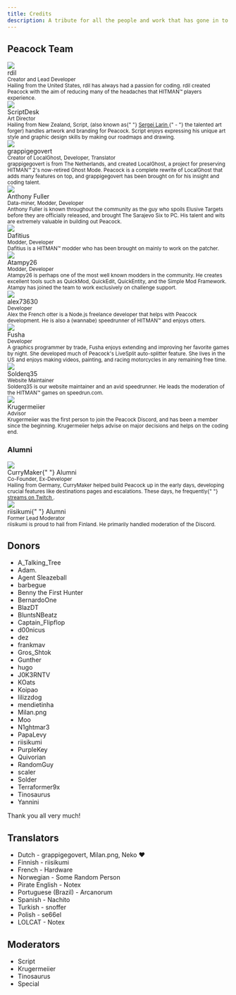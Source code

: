 ```yaml
---
title: Credits
description: A tribute for all the people and work that has gone in to making Peacock possible.
---
```


## Peacock Team

<div className="card">
    <div className="card__header">
        <div className="avatar">
            <img className="avatar__photo" src="/img/people/rdil.png" />
            <div className="avatar__intro">
                <div className="avatar__name">rdil</div>
                <small className="avatar__subtitle">
                    Creator and Lead Developer
                </small>
            </div>
        </div>
    </div>
    <div className="card__body">
        <small>
            Hailing from the United States, rdil has always had a passion for
            coding. rdil created Peacock with the aim of reducing many of the
            headaches that HITMAN&trade; players experience.
        </small>
    </div>
</div>

<div className="card">
    <div className="card__header">
        <div className="avatar">
            <img className="avatar__photo" src="/img/people/scriptdesk.png" />
            <div className="avatar__intro">
                <div className="avatar__name">ScriptDesk</div>
                <small className="avatar__subtitle">Art Director</small>
            </div>
        </div>
    </div>
    <div className="card__body">
        <small>
            Hailing from New Zealand, Script, (also known as{" "}
            <a
                href="https://hitman.fandom.com/wiki/Sergei_Larin"
                target="_blank"
                rel="noopener noreferrer"
            >
                Sergei Larin
            </a>
            {" - "}
            the talented art forger) handles artwork and branding for Peacock.
            Script enjoys expressing his unique art style and graphic design
            skills by making our roadmaps and drawing.
        </small>
    </div>
</div>

<div className="card">
    <div className="card__header">
        <div className="avatar">
            <img
                className="avatar__photo"
                src="/img/people/grappigegovert.png"
            />
            <div className="avatar__intro">
                <div className="avatar__name">grappigegovert</div>
                <small className="avatar__subtitle">
                    Creator of LocalGhost, Developer, Translator
                </small>
            </div>
        </div>
    </div>
    <div className="card__body">
        <small>
            grappigegovert is from The Netherlands, and created LocalGhost, a
            project for preserving HITMAN&trade; 2's now-retired Ghost Mode.
            Peacock is a complete rewrite of LocalGhost that adds many features
            on top, and grappigegovert has been brought on for his insight and
            coding talent.
        </small>
    </div>
</div>

<div className="card">
    <div className="card__header">
        <div className="avatar">
            <img
                className="avatar__photo"
                src="/img/people/anthonyfuller.png"
            />
            <div className="avatar__intro">
                <div className="avatar__name">Anthony Fuller</div>
                <small className="avatar__subtitle">
                    Data-miner, Modder, Developer
                </small>
            </div>
        </div>
    </div>
    <div className="card__body">
        <small>
            Anthony Fuller is known throughout the community as the guy who spoils Elusive
            Targets before they are officially released, and brought The Sarajevo Six to PC.
            His talent and wits are extremely valuable in building out Peacock.
        </small>
    </div>
</div>

<div className="card">
    <div className="card__header">
        <div className="avatar">
            <img
                className="avatar__photo"
                src="/img/people/dafitius.png"
            />
            <div className="avatar__intro">
                <div className="avatar__name">Dafitius</div>
                <small className="avatar__subtitle">
                    Modder, Developer
                </small>
            </div>
        </div>
    </div>
    <div className="card__body">
        <small>
            Dafitius is a HITMAN&trade; modder who has been brought on mainly to work on the patcher.
        </small>
    </div>
</div>

<div className="card">
    <div className="card__header">
        <div className="avatar">
            <img
                className="avatar__photo"
                src="/img/people/atampy26.png"
            />
            <div className="avatar__intro">
                <div className="avatar__name">Atampy26</div>
                <small className="avatar__subtitle">
                    Modder, Developer
                </small>
            </div>
        </div>
    </div>
    <div className="card__body">
        <small>
            Atampy26 is perhaps one of the most well known modders in the community. He creates
            excellent tools such as QuickMod, QuickEdit, QuickEntity, and the Simple Mod Framework.
            Atampy has joined the team to work exclusively on challenge support.
        </small>
    </div>
</div>

<div className="card">
    <div className="card__header">
        <div className="avatar">
            <img
                className="avatar__photo"
                src="/img/people/alex73630.png"
            />
            <div className="avatar__intro">
                <div className="avatar__name">alex73630</div>
                <small className="avatar__subtitle">
                    Developer
                </small>
            </div>
        </div>
    </div>
    <div className="card__body">
        <small>
            Alex the French otter is a Node.js freelance developer that helps with Peacock development.
            He is also a (wannabe) speedrunner of HITMAN&trade; and enjoys otters.
        </small>
    </div>
</div>

<div className="card">
    <div className="card__header">
        <div className="avatar">
            <img
                className="avatar__photo"
                src="/img/people/fusha.png"
            />
            <div className="avatar__intro">
                <div className="avatar__name">Fusha</div>
                <small className="avatar__subtitle">
                    Developer
                </small>
            </div>
        </div>
    </div>
    <div className="card__body">
        <small>
            A graphics programmer by trade, Fusha enjoys extending and improving
            her favorite games by night. She developed much of Peacock's
            LiveSplit auto-splitter feature. She lives in the US and enjoys
            making videos, painting, and racing motorcycles in any remaining
            free time.
        </small>
    </div>
</div>

<div className="card">
    <div className="card__header">
        <div className="avatar">
            <img
                className="avatar__photo"
                src="/img/people/solder.png"
            />
            <div className="avatar__intro">
                <div className="avatar__name">Solderq35</div>
                <small className="avatar__subtitle">
                    Website Maintainer
                </small>
            </div>
        </div>
    </div>
    <div className="card__body">
        <small>
            Solderq35 is our website maintainer and an avid speedrunner.
            He leads the moderation of the HITMAN&trade; games on speedrun.com.
        </small>
    </div>
</div>

<div className="card">
    <div className="card__header">
        <div className="avatar">
            <img className="avatar__photo" src="/img/people/krugermeiier.jpg" />
            <div className="avatar__intro">
                <div className="avatar__name">
                    Krugermeiier
                </div>
                <small className="avatar__subtitle">Advisor</small>
            </div>
        </div>
    </div>
    <div className="card__body">
        <small>
            Krugermeiier was the first person to join the Peacock Discord, and
            has been a member since the beginning. Krugermeiier helps advise
            on major decisions and helps on the coding end.
        </small>
    </div>
</div>

### Alumni

<div className="card">
    <div className="card__header">
        <div className="avatar">
            <img className="avatar__photo" src="/img/people/currymaker.png" />
            <div className="avatar__intro">
                <div className="avatar__name">
                    CurryMaker{" "}
                    <span className="badge badge--secondary">Alumni</span>
                </div>
                <small className="avatar__subtitle">
                    Co-Founder, Ex-Developer
                </small>
            </div>
        </div>
    </div>
    <div className="card__body">
        <small>
            Hailing from Germany, CurryMaker helped build Peacock up in the
            early days, developing crucial features like destinations pages and
            escalations. These days, he frequently{" "}
            <a
                href="https://twitch.tv/CurryMakerTV"
                target="_blank"
                rel="noopener noreferrer"
            >
                streams on Twitch
            </a>
            .
        </small>
    </div>
</div>

<div className="card">
    <div className="card__header">
        <div className="avatar">
            <img className="avatar__photo" src="/img/people/riisikumi.png" />
            <div className="avatar__intro">
                <div className="avatar__name">
                    riisikumi{" "}
                    <span className="badge badge--secondary">Alumni</span>
                </div>
                <small className="avatar__subtitle">Former Lead Moderator</small>
            </div>
        </div>
    </div>
    <div className="card__body">
        <small>
            riisikumi is proud to hail from Finland. He primarily handled moderation of
            the Discord.
        </small>
    </div>
</div>

## Donors

-   A_Talking_Tree
-   Adam.
-   Agent Sleazeball
-   barbegue
-   Benny the First Hunter
-   BernardoOne
-   BlazDT
-   BluntsNBeatz
-   Captain_Flipflop
-   d00nicus
-   dez
-   frankmav
-   Gros_Shtok
-   Gunther
-   hugo
-   J0K3RNTV
-   KOats
-   Koipao
-   lilizzdog
-   mendietinha
-   Milan.png
-   Moo
-   N1ghtmar3
-   PapaLevy
-   riisikumi
-   PurpleKey
-   Quivorian
-   RandomGuy
-   scaler
-   Solder
-   Terraformer9x
-   Tinosaurus
-   Yannini

Thank you all very much!

## Translators

-   Dutch - grappigegovert, Milan.png, Neko :heart:
-   Finnish - riisikumi
-   French - Hardware
-   Norwegian - Some Random Person
-   Pirate English - Notex
-   Portuguese (Brazil) - Arcanorum
-   Spanish - Nachito
-   Turkish - snoffer
-   Polish - se66el
-   LOLCAT - Notex

## Moderators

-   Script
-   Krugermeiier
-   Tinosaurus
-   Special
